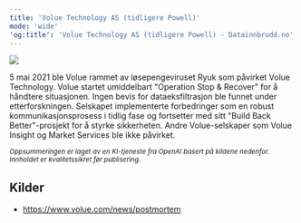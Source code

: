 ```yaml
---
title: 'Volue Technology AS (tidligere Powell)'
mode: 'wide'
'og:title': 'Volue Technology AS (tidligere Powell) - Datainnbrudd.no'
---
```


<Frame>
<img src="/images/volue.png" noZoom/>
</Frame>

5 mai 2021 ble Volue rammet av løsepengeviruset Ryuk som påvirket Volue Technology. Volue startet umiddelbart "Operation Stop & Recover" for å håndtere situasjonen. Ingen bevis for dataeksfiltrasjon ble funnet under etterforskningen. Selskapet implementerte forbedringer som en robust kommunikasjonsprosess i tidlig fase og fortsetter med sitt "Build Back Better"-prosjekt for å styrke sikkerheten. Andre Volue-selskaper som Volue Insight og Market Services ble ikke påvirket.

<sup><i>Oppsummeringen er laget av en KI-tjeneste fra OpenAI basert på kildene nedenfor. Innholdet er kvalitetssikret før publisering.</i></sup>

## Kilder
- https://www.volue.com/news/postmortem
